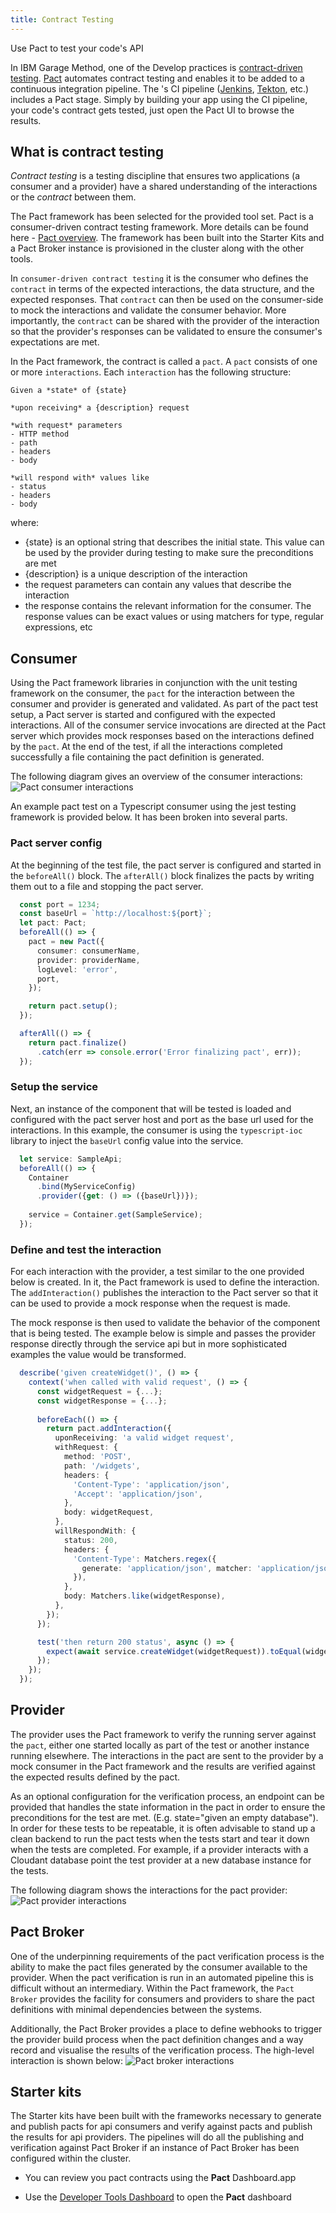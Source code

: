 ```yaml
---
title: Contract Testing
---
```



<PageDescription>

Use Pact to test your code's API

</PageDescription>

In IBM Garage Method, one of the Develop practices is [contract-driven testing](https://www.ibm.com/garage/method/practices/code/contract-driven-testing). [Pact](https://docs.pact.io/) automates contract testing and enables it to be added to a continuous integration pipeline. The <Globals name="env" />'s CI pipeline ([Jenkins](/guides/continuous-integration), [Tekton](/guides/continuous-integration-tekton), etc.) includes a Pact stage. Simply by building your app using the CI pipeline, your code's contract gets tested, just open the Pact UI to browse the results.

## What is contract testing

_Contract testing_ is a testing discipline that ensures two applications (a consumer and
a provider) have a shared understanding of the interactions or the _contract_ between them.

The Pact framework has been selected for the provided tool set. Pact is a 
consumer-driven contract testing framework. More details can be found here -
[Pact overview](https://docs.pact.io/). The framework has been built into the Starter Kits 
and a Pact Broker instance is provisioned in the cluster along with the other tools.

In `consumer-driven contract testing` it is the consumer who defines the `contract` in terms of the 
expected interactions, the data structure, and the expected responses. That `contract` can then be used
on the consumer-side to mock the interactions and validate the consumer behavior. More importantly,
the `contract` can be shared with the provider of the interaction so that the provider's responses
can be validated to ensure the consumer's expectations are met.

In the Pact framework, the contract is called a `pact`. A `pact` consists of one or more
`interactions`. Each `interaction` has the following structure:

```
Given a *state* of {state}

*upon receiving* a {description} request

*with request* parameters
- HTTP method
- path
- headers
- body

*will respond with* values like
- status
- headers
- body
```

where:
- {state} is an optional string that describes the initial state. This value can be used by the
provider during testing to make sure the preconditions are met
- {description} is a unique description of the interaction
- the request parameters can contain any values that describe the interaction
- the response contains the relevant information for the consumer. The response values can be exact values
or using matchers for type, regular expressions, etc

## Consumer

Using the Pact framework libraries in conjunction with the unit testing framework on the consumer, the
`pact` for the interaction between the consumer and provider is generated and validated. As part of the
pact test setup, a Pact server is started and configured with the expected interactions. All of the consumer
service invocations are directed at the Pact server which provides mock responses based on the 
interactions defined by the `pact`. At the end of the test, if all the interactions completed successfully
a file containing the pact definition is generated.

The following diagram gives an overview of the consumer interactions:
![Pact consumer interactions](./PactFramework-consumer.png)

An example pact test on a Typescript consumer using the jest testing framework is provided below. It has
been broken into several parts.

### Pact server config

At the beginning of the test file, the pact server is configured and started in the
`beforeAll()` block. The `afterAll()` block finalizes the pacts by writing them out
to a file and stopping the pact server.

```typescript
  const port = 1234;
  const baseUrl = `http://localhost:${port}`;
  let pact: Pact;
  beforeAll(() => {
    pact = new Pact({
      consumer: consumerName,
      provider: providerName,
      logLevel: 'error',
      port,
    });

    return pact.setup();
  });

  afterAll(() => {
    return pact.finalize()
      .catch(err => console.error('Error finalizing pact', err));
  });
```

### Setup the service

Next, an instance of the component that will be tested is loaded and configured with the 
pact server host and port as the base url used for the interactions. In this example,
the consumer is using the `typescript-ioc` library to inject the `baseUrl` config value 
into the service.

```typescript  
  let service: SampleApi;
  beforeAll(() => {
    Container
      .bind(MyServiceConfig)
      .provider({get: () => ({baseUrl})});
    
    service = Container.get(SampleService);
  });
```

### Define and test the interaction

For each interaction with the provider, a test similar to the one provided below is created. In
it, the Pact framework is used to define the interaction. The `addInteraction()` publishes the
interaction to the Pact server so that it can be used to provide a mock response when the
request is made.

The mock response is then used to validate the behavior of the component that is being tested.
The example below is simple and passes the provider response directly through the service api
but in more sophisticated examples the value would be transformed.

```typescript
  describe('given createWidget()', () => {
    context('when called with valid request', () => {
      const widgetRequest = {...};
      const widgetResponse = {...};
      
      beforeEach(() => {
        return pact.addInteraction({
          uponReceiving: 'a valid widget request',
          withRequest: {
            method: 'POST',
            path: '/widgets',
            headers: {
              'Content-Type': 'application/json',
              'Accept': 'application/json',
            },
            body: widgetRequest,
          },
          willRespondWith: {
            status: 200,
            headers: {
              'Content-Type': Matchers.regex({
                generate: 'application/json', matcher: 'application/json.*'
              }),
            },
            body: Matchers.like(widgetResponse),
          },
        });
      });

      test('then return 200 status', async () => {
        expect(await service.createWidget(widgetRequest)).toEqual(widgetResponse);
      });
    });
  });
```

## Provider

The provider uses the Pact framework to verify the running server against the `pact`, either
one started locally as part of the test or another instance running elsewhere. The interactions
in the pact are sent to the provider by a mock consumer in the Pact framework and the results
are verified against the expected results defined by the pact.

As an optional configuration for the verification process, an endpoint can be provided that handles
the state information in the pact in order to ensure the preconditions for the test are met. (E.g.
state="given an empty database"). In order for these tests to be repeatable, it is often advisable
to stand up a clean backend to run the pact tests when the tests start and tear it down when the
tests are completed. For example, if a provider interacts with a Cloudant database point the 
test provider at a new database instance for the tests.

The following diagram shows the interactions for the pact provider:
![Pact provider interactions](./PactFramework-provider.png)

## Pact Broker

One of the underpinning requirements of the pact verification process is the ability to make the
pact files generated by the consumer available to the provider. When the pact verification is run
in an automated pipeline this is difficult without an intermediary. Within the Pact framework,
the `Pact Broker` provides the facility for consumers and providers to share the pact definitions
with minimal dependencies between the systems.

Additionally, the Pact Broker provides a place to define webhooks to trigger the provider build
process when the pact definition changes and a way record and visualise the results of the
verification process. The high-level interaction is shown below:
![Pact broker interactions](./PactFramework-pactbroker.png)

## Starter kits

The Starter kits have been built with the frameworks necessary to generate and publish pacts for 
api consumers and verify against pacts and publish the results for api providers. The pipelines 
will do all the publishing and verification against Pact Broker if an instance of Pact Broker has
been configured within the cluster.

- You can review you pact contracts using the **Pact** Dashboard.app

- Use the [Developer Tools Dashboard](/getting-started/dashboard) to open the **Pact** dashboard


